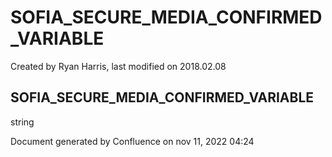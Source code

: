 
# SOFIA_SECURE_MEDIA_CONFIRMED_VARIABLE 

 Created by  Ryan Harris, last modified on 2018.02.08

## SOFIA_SECURE_MEDIA_CONFIRMED_VARIABLE

string

Document generated by Confluence on nov 11, 2022 04:24
